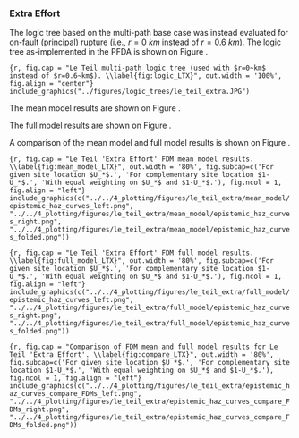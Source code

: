 ### Extra Effort

The logic tree based on the multi-path base case was instead evaluated for 
on-fault (principal) rupture (i.e., $r=0~km$ instead of $r=0.6~km$). The 
logic tree as-implemented in the PFDA is shown on Figure \ref{fig:logic_LTX}.




```{r, fig.cap = "Le Teil multi-path logic tree (used with $r=0~km$ instead of $r=0.6~km$). \\label{fig:logic_LTX}", out.width = '100%', fig.align = "center"}
include_graphics("../figures/logic_trees/le_teil_extra.JPG")
```


The mean model results are shown on Figure \ref{fig:mean_model_LTX}.

The full model results are shown on Figure \ref{fig:full_model_LTX}.

A comparison of the mean model and full model results is shown on Figure 
\ref{fig:compare_LTX}.


   
```{r, fig.cap = "Le Teil 'Extra Effort' FDM mean model results. \\label{fig:mean_model_LTX}", out.width = '80%', fig.subcap=c('For given site location $U_*$.', 'For complementary site location $1-U_*$.', 'With equal weighting on $U_*$ and $1-U_*$.'), fig.ncol = 1, fig.align = "left"}
include_graphics(c("../../4_plotting/figures/le_teil_extra/mean_model/epistemic_haz_curves_left.png", "../../4_plotting/figures/le_teil_extra/mean_model/epistemic_haz_curves_right.png", "../../4_plotting/figures/le_teil_extra/mean_model/epistemic_haz_curves_folded.png"))
```


   
```{r, fig.cap = "Le Teil 'Extra Effort' FDM full model results. \\label{fig:full_model_LTX}", out.width = '80%', fig.subcap=c('For given site location $U_*$.', 'For complementary site location $1-U_*$.', 'With equal weighting on $U_*$ and $1-U_*$.'), fig.ncol = 1, fig.align = "left"}
include_graphics(c("../../4_plotting/figures/le_teil_extra/full_model/epistemic_haz_curves_left.png", "../../4_plotting/figures/le_teil_extra/full_model/epistemic_haz_curves_right.png", "../../4_plotting/figures/le_teil_extra/full_model/epistemic_haz_curves_folded.png"))
```


   
```{r, fig.cap = "Comparison of FDM mean and full model results for Le Teil 'Extra Effort'. \\label{fig:compare_LTX}", out.width = '80%', fig.subcap=c('For given site location $U_*$.', 'For complementary site location $1-U_*$.', 'With equal weighting on $U_*$ and $1-U_*$.'), fig.ncol = 1, fig.align = "left"}
include_graphics(c("../../4_plotting/figures/le_teil_extra/epistemic_haz_curves_compare_FDMs_left.png", "../../4_plotting/figures/le_teil_extra/epistemic_haz_curves_compare_FDMs_right.png", "../../4_plotting/figures/le_teil_extra/epistemic_haz_curves_compare_FDMs_folded.png"))
```
